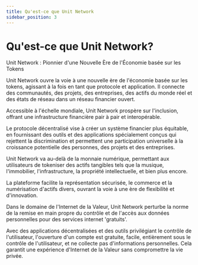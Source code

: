 ```yaml
---
title: Qu'est-ce que Unit Network
sidebar_position: 3
---
```


# Qu'est-ce que Unit Network?

Unit Network : Pionnier d'une Nouvelle Ère de l'Économie basée sur les Tokens

Unit Network ouvre la voie à une nouvelle ère de l'économie basée sur les tokens, agissant à la fois en tant que protocole et application. Il connecte des communautés, des projets, des entreprises, des actifs du monde réel et des états de réseau dans un réseau financier ouvert.

Accessible à l'échelle mondiale, Unit Network prospère sur l'inclusion, offrant une infrastructure financière pair à pair et interopérable.

Le protocole décentralisé vise à créer un système financier plus équitable, en fournissant des outils et des applications spécialement conçus qui rejettent la discrimination et permettent une participation universelle à la croissance potentielle des personnes, des projets et des entreprises.

Unit Network va au-delà de la monnaie numérique, permettant aux utilisateurs de tokeniser des actifs tangibles tels que la musique, l'immobilier, l'infrastructure, la propriété intellectuelle, et bien plus encore.

La plateforme facilite la représentation sécurisée, le commerce et la numérisation d'actifs divers, ouvrant la voie à une ère de flexibilité et d'innovation.

Dans le domaine de l'Internet de la Valeur, Unit Network perturbe la norme de la remise en main propre du contrôle et de l'accès aux données personnelles pour des services internet 'gratuits'.

Avec des applications décentralisées et des outils privilégiant le contrôle de l'utilisateur, l'ouverture d'un compte est gratuite, facile, entièrement sous le contrôle de l'utilisateur, et ne collecte pas d'informations personnelles. Cela garantit une expérience d'Internet de la Valeur sans compromettre la vie privée.
